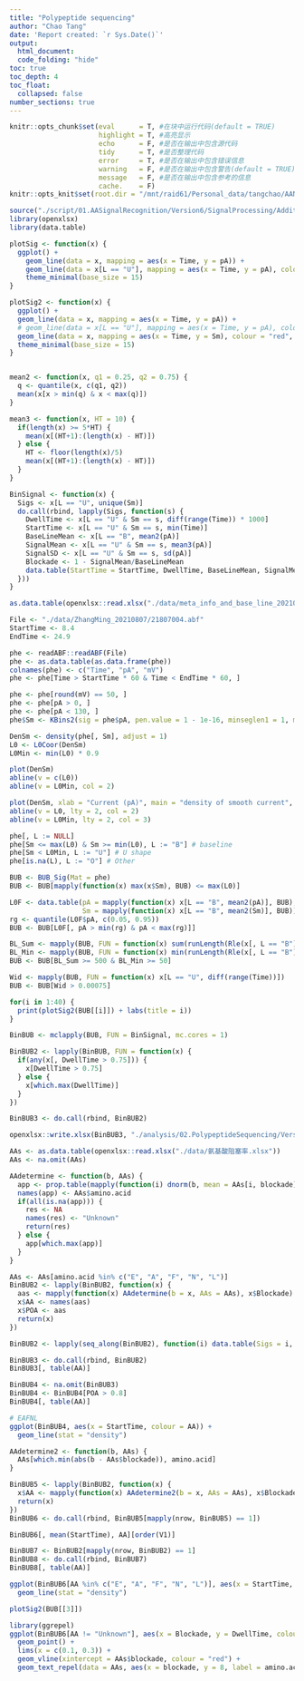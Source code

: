 ```yaml
---
title: "Polypeptide sequencing"
author: "Chao Tang"
date: 'Report created: `r Sys.Date()`'
output: 
  html_document: 
  code_folding: "hide"
toc: true
toc_depth: 4
toc_float: 
  collapsed: false
number_sections: true
---
```

  
```r
knitr::opts_chunk$set(eval      = T, #在块中运行代码(default = TRUE)
                      highlight = T, #高亮显示
                      echo      = F, #是否在输出中包含源代码
                      tidy      = T, #是否整理代码
                      error     = T, #是否在输出中包含错误信息
                      warning   = F, #是否在输出中包含警告(default = TRUE)
                      message   = F, #是否在输出中包含参考的信息
                      cache.    = F)
knitr::opts_knit$set(root.dir = "/mnt/raid61/Personal_data/tangchao/AANanopore")
```

```r
source("./script/01.AASignalRecognition/Version6/SignalProcessing/AdditionalFunctions.R")
library(openxlsx)
library(data.table)
```

```r
plotSig <- function(x) {
  ggplot() + 
    geom_line(data = x, mapping = aes(x = Time, y = pA)) + 
    geom_line(data = x[L == "U"], mapping = aes(x = Time, y = pA), colour = "red", size = 1.1) + 
    theme_minimal(base_size = 15)
}

plotSig2 <- function(x) {
  ggplot() + 
  geom_line(data = x, mapping = aes(x = Time, y = pA)) + 
  # geom_line(data = x[L == "U"], mapping = aes(x = Time, y = pA), colour = "red", size = 1.1) + 
  geom_line(data = x, mapping = aes(x = Time, y = Sm), colour = "red", size = 1.1) + 
  theme_minimal(base_size = 15)
}


mean2 <- function(x, q1 = 0.25, q2 = 0.75) {
  q <- quantile(x, c(q1, q2))
  mean(x[x > min(q) & x < max(q)])
}

mean3 <- function(x, HT = 10) {
  if(length(x) >= 5*HT) {
    mean(x[(HT+1):(length(x) - HT)])
  } else {
    HT <- floor(length(x)/5)
    mean(x[(HT+1):(length(x) - HT)])
  }
}

BinSignal <- function(x) {
  Sigs <- x[L == "U", unique(Sm)]
  do.call(rbind, lapply(Sigs, function(s) {
    DwellTime <- x[L == "U" & Sm == s, diff(range(Time)) * 1000]
    StartTime <- x[L == "U" & Sm == s, min(Time)]
    BaseLineMean <- x[L == "B", mean2(pA)]
    SignalMean <- x[L == "U" & Sm == s, mean3(pA)]
    SignalSD <- x[L == "U" & Sm == s, sd(pA)]
    Blockade <- 1 - SignalMean/BaseLineMean
    data.table(StartTime = StartTime, DwellTime, BaseLineMean, SignalMean, SignalSD, Blockade)
  }))
}
```

```r
as.data.table(openxlsx::read.xlsx("./data/meta_info_and_base_line_20210808.xlsx"))
```

```r
File <- "./data/ZhangMing_20210807/21807004.abf"
StartTime <- 8.4
EndTime <- 24.9

phe <- readABF::readABF(File)
phe <- as.data.table(as.data.frame(phe))
colnames(phe) <- c("Time", "pA", "mV")
phe <- phe[Time > StartTime * 60 & Time < EndTime * 60, ]

phe <- phe[round(mV) == 50, ]
phe <- phe[pA > 0, ]
phe <- phe[pA < 130, ]
phe$Sm <- KBins2(sig = phe$pA, pen.value = 1 - 1e-16, minseglen1 = 1, minseglen2 = 1)

DenSm <- density(phe[, Sm], adjust = 1)
L0 <- L0Coor(DenSm)
L0Min <- min(L0) * 0.9
```

```r
plot(DenSm)
abline(v = c(L0))
abline(v = L0Min, col = 2)
```

```r
plot(DenSm, xlab = "Current (pA)", main = "density of smooth current", xlim = c(50, 130))
abline(v = L0, lty = 2, col = 2)
abline(v = L0Min, lty = 2, col = 3)
```

```r
phe[, L := NULL]
phe[Sm <= max(L0) & Sm >= min(L0), L := "B"] # baseline
phe[Sm < L0Min, L := "U"] # U shape
phe[is.na(L), L := "O"] # Other

BUB <- BUB_Sig(Mat = phe)
BUB <- BUB[mapply(function(x) max(x$Sm), BUB) <= max(L0)]
```

```r
L0F <- data.table(pA = mapply(function(x) x[L == "B", mean2(pA)], BUB), 
                  Sm = mapply(function(x) x[L == "B", mean2(Sm)], BUB))
rg <- quantile(L0F$pA, c(0.05, 0.95))
BUB <- BUB[L0F[, pA > min(rg) & pA < max(rg)]]
```

```r
BL_Sum <- mapply(BUB, FUN = function(x) sum(runLength(Rle(x[, L == "B"]))[runValue(Rle(x[, L == "B"])) == TRUE]))
BL_Min <- mapply(BUB, FUN = function(x) min(runLength(Rle(x[, L == "B"]))[runValue(Rle(x[, L == "B"])) == TRUE]))
BUB <- BUB[BL_Sum >= 500 & BL_Min >= 50]
```

```r
Wid <- mapply(BUB, FUN = function(x) x[L == "U", diff(range(Time))])
BUB <- BUB[Wid > 0.00075]
```

```r
for(i in 1:40) {
  print(plotSig2(BUB[[i]]) + labs(title = i))
}
```

```r
BinBUB <- mclapply(BUB, FUN = BinSignal, mc.cores = 1)
```

```r
BinBUB2 <- lapply(BinBUB, FUN = function(x) {
  if(any(x[, DwellTime > 0.75])) {
    x[DwellTime > 0.75]
  } else {
    x[which.max(DwellTime)]
  }
})
```

```r
BinBUB3 <- do.call(rbind, BinBUB2)
```

```r
openxlsx::write.xlsx(BinBUB3, "./analysis/02.PolypeptideSequencing/Version1/AAs_Signal_21807004.xlsx")
```

```r
AAs <- as.data.table(openxlsx::read.xlsx("./data/氨基酸阻塞率.xlsx"))
AAs <- na.omit(AAs)
```

```r
AAdetermine <- function(b, AAs) {
  app <- prop.table(mapply(function(i) dnorm(b, mean = AAs[i, blockade], sd = AAs[i, SD]), seq_len(nrow(AAs))))
  names(app) <- AAs$amino.acid
  if(all(is.na(app))) {
    res <- NA
    names(res) <- "Unknown"
    return(res)
  } else {
    app[which.max(app)]
  }
}
```

```r
AAs <- AAs[amino.acid %in% c("E", "A", "F", "N", "L")]
BinBUB2 <- lapply(BinBUB2, function(x) {
  aas <- mapply(function(x) AAdetermine(b = x, AAs = AAs), x$Blockade)
  x$AA <- names(aas)
  x$POA <- aas
  return(x)
})

BinBUB2 <- lapply(seq_along(BinBUB2), function(i) data.table(Sigs = i, BinBUB2[[i]]))
```

```r
BinBUB3 <- do.call(rbind, BinBUB2)
BinBUB3[, table(AA)]
```

```r
BinBUB4 <- na.omit(BinBUB3)
BinBUB4 <- BinBUB4[POA > 0.8]
BinBUB4[, table(AA)]
```

```r
# EAFNL
ggplot(BinBUB4, aes(x = StartTime, colour = AA)) + 
  geom_line(stat = "density")
```

```r
AAdetermine2 <- function(b, AAs) {
  AAs[which.min(abs(b - AAs$blockade)), amino.acid]
}
```

```r
BinBUB5 <- lapply(BinBUB2, function(x) {
  x$AA <- mapply(function(x) AAdetermine2(b = x, AAs = AAs), x$Blockade)
  return(x)
})
BinBUB6 <- do.call(rbind, BinBUB5[mapply(nrow, BinBUB5) == 1])
```

```r
BinBUB6[, mean(StartTime), AA][order(V1)]
```


```r
BinBUB7 <- BinBUB2[mapply(nrow, BinBUB2) == 1]
BinBUB8 <- do.call(rbind, BinBUB7)
BinBUB8[, table(AA)]
```

```r
ggplot(BinBUB6[AA %in% c("E", "A", "F", "N", "L")], aes(x = StartTime, colour = AA)) + 
  geom_line(stat = "density")
```

```r
plotSig2(BUB[[3]])
```


```r
library(ggrepel)
ggplot(BinBUB6[AA != "Unknown"], aes(x = Blockade, y = DwellTime, colour = AA)) + 
  geom_point() + 
  lims(x = c(0.1, 0.3)) +
  geom_vline(xintercept = AAs$blockade, colour = "red") + 
  geom_text_repel(data = AAs, aes(x = blockade, y = 8, label = amino.acid))

```













